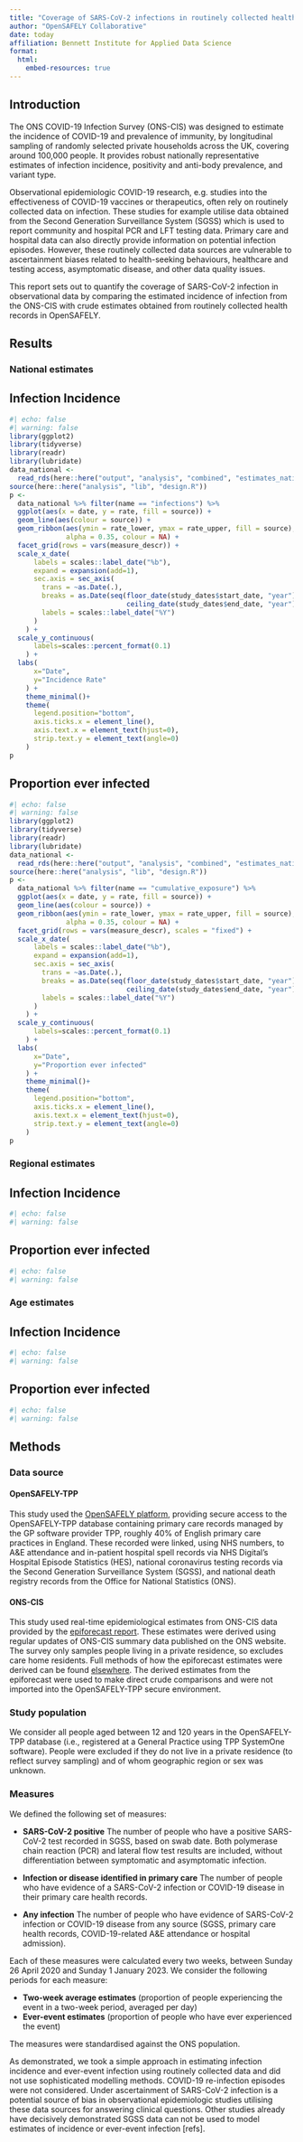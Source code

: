 ```yaml
---
title: "Coverage of SARS-CoV-2 infections in routinely collected health records"
author: "OpenSAFELY Collaborative"
date: today
affiliation: Bennett Institute for Applied Data Science
format:
  html:
    embed-resources: true
---
```


## Introduction

The ONS COVID-19 Infection Survey (ONS-CIS) was designed to estimate the incidence of COVID-19 and prevalence of immunity, by longitudinal sampling of randomly selected private households across the UK, covering around 100,000 people. It provides robust nationally representative estimates of infection incidence, positivity and anti-body prevalence, and variant type.

Observational epidemiologic COVID-19 research, e.g. studies into the effectiveness of COVID-19 vaccines or therapeutics, often rely on routinely collected data on infection. These studies for example utilise data obtained from the Second Generation Surveillance System (SGSS) which is used to report community and hospital PCR and LFT testing data. Primary care and hospital data can also directly provide information on potential infection episodes. However, these routinely collected data sources are vulnerable to ascertainment biases related to health-seeking behaviours, healthcare and testing access, asymptomatic disease, and other data quality issues.

This report sets out to quantify the coverage of SARS-CoV-2 infection in observational data by comparing the estimated incidence of infection from the ONS-CIS with crude estimates obtained from routinely collected health records in OpenSAFELY.

## Results
### National estimates
::: panel-tabset
## Infection Incidence

```r
#| echo: false
#| warning: false
library(ggplot2)
library(tidyverse)
library(readr)
library(lubridate)
data_national <-
  read_rds(here::here("output", "analysis", "combined", "estimates_national.rds"))
source(here::here("analysis", "lib", "design.R"))
p <-
  data_national %>% filter(name == "infections") %>%
  ggplot(aes(x = date, y = rate, fill = source)) + 
  geom_line(aes(colour = source)) +
  geom_ribbon(aes(ymin = rate_lower, ymax = rate_upper, fill = source), 
              alpha = 0.35, colour = NA) +
  facet_grid(rows = vars(measure_descr)) + 
  scale_x_date(
      labels = scales::label_date("%b"),
      expand = expansion(add=1),
      sec.axis = sec_axis(
        trans = ~as.Date(.),
        breaks = as.Date(seq(floor_date(study_dates$start_date, "year"), 
                             ceiling_date(study_dates$end_date, "year"), by="year")),
        labels = scales::label_date("%Y")
      )
    ) +
  scale_y_continuous(
      labels=scales::percent_format(0.1)
    ) +
  labs(
      x="Date",
      y="Incidence Rate"
    ) +
    theme_minimal()+
    theme(
      legend.position="bottom",
      axis.ticks.x = element_line(),
      axis.text.x = element_text(hjust=0),
      strip.text.y = element_text(angle=0)
    )
p
```

## Proportion ever infected

```r
#| echo: false
#| warning: false
library(ggplot2)
library(tidyverse)
library(readr)
library(lubridate)
data_national <-
  read_rds(here::here("output", "analysis", "combined", "estimates_national.rds"))
source(here::here("analysis", "lib", "design.R"))
p <-
  data_national %>% filter(name == "cumulative_exposure") %>%
  ggplot(aes(x = date, y = rate, fill = source)) + 
  geom_line(aes(colour = source)) +
  geom_ribbon(aes(ymin = rate_lower, ymax = rate_upper, fill = source), 
              alpha = 0.35, colour = NA) +
  facet_grid(rows = vars(measure_descr), scales = "fixed") + 
  scale_x_date(
      labels = scales::label_date("%b"),
      expand = expansion(add=1),
      sec.axis = sec_axis(
        trans = ~as.Date(.),
        breaks = as.Date(seq(floor_date(study_dates$start_date, "year"), 
                             ceiling_date(study_dates$end_date, "year"), by="year")),
        labels = scales::label_date("%Y")
      )
    ) +
  scale_y_continuous(
      labels=scales::percent_format(0.1)
    ) +
  labs(
      x="Date",
      y="Proportion ever infected"
    ) +
    theme_minimal()+
    theme(
      legend.position="bottom",
      axis.ticks.x = element_line(),
      axis.text.x = element_text(hjust=0),
      strip.text.y = element_text(angle=0)
    )
p
```
:::

### Regional estimates
::: panel-tabset
## Infection Incidence

```r
#| echo: false
#| warning: false
```

## Proportion ever infected

```r
#| echo: false
#| warning: false
```
:::

### Age estimates
::: panel-tabset
## Infection Incidence

```r
#| echo: false
#| warning: false
```

## Proportion ever infected

```r
#| echo: false
#| warning: false
```
:::

## Methods


### Data source

#### OpenSAFELY-TPP

This study used the [OpenSAFELY platform](https://www.opensafely.org/), providing secure access to the OpenSAFELY-TPP database containing primary care records managed by the GP software provider TPP, roughly 40% of English primary care practices in England. These recorded were linked, using NHS numbers, to A&E attendance and in-patient hospital spell records via NHS Digital's Hospital Episode Statistics (HES), national coronavirus testing records via the Second Generation Surveillance System (SGSS), and national death registry records from the Office for National Statistics (ONS).

#### ONS-CIS

This study used real-time epidemiological estimates from ONS-CIS data provided by the [epiforecast report](https://epiforecasts.io/inc2prev/report). These estimates were derived using regular updates of ONS-CIS summary data published on the ONS website. The survey only samples people living in a private residence, so excludes care home residents. Full methods of how the epiforecast estimates were derived can be found [elsewhere](https://epiforecasts.io/inc2prev/paper). The derived estimates from the epiforecast were used to make direct crude comparisons and were not imported into the OpenSAFELY-TPP secure environment.

### Study population

We consider all people aged between 12 and 120 years in the OpenSAFELY-TPP database (i.e., registered at a General Practice using TPP SystemOne software). People were excluded if they do not live in a private residence (to reflect survey sampling) and of whom geographic region or sex was unknown.

### Measures

We defined the following set of measures:

-   **SARS-CoV-2 positive** The number of people who have a positive SARS-CoV-2 test recorded in SGSS, based on swab date. Both polymerase chain reaction (PCR) and lateral flow test results are included, without differentiation between symptomatic and asymptomatic infection.

-   **Infection or disease identified in primary care** The number of people who have evidence of a SARS-CoV-2 infection or COVID-19 disease in their primary care health records.

-   **Any infection** The number of people who have evidence of SARS-CoV-2 infection or COVID-19 disease from any source (SGSS, primary care health records, COVID-19-related A&E attendance or hospital admission).

Each of these measures were calculated every two weeks, between Sunday 26 April 2020 and Sunday 1 January 2023. We consider the following periods for each measure:

-   **Two-week average estimates** (proportion of people experiencing the event in a two-week period, averaged per day)
-   **Ever-event estimates** (proportion of people who have ever experienced the event)

The measures were standardised against the ONS population.

As demonstrated, we took a simple approach in estimating infection incidence and ever-event infection using routinely collected data and did not use sophisticated modelling methods. COVID-19 re-infection episodes were not considered. Under ascertainment of SARS-CoV-2 infection is a potential source of bias in observational epidemiologic studies utilising these data sources for answering clinical questions. Other studies already have decisively demonstrated SGSS data can not be used to model estimates of incidence or ever-event infection \[refs\].
